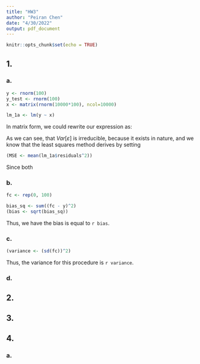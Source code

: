 ```yaml
---
title: "HW3"
author: "Peiran Chen"
date: "4/30/2022"
output: pdf_document
---
```


```r
knitr::opts_chunk$set(echo = TRUE)
```

## 1.

### a.

```r
y <- rnorm(100)
y_test <- rnorm(100)
x <- matrix(rnorm(10000*100), ncol=10000)

lm_1a <- lm(y ~ x)
```

In matrix form, we could rewrite our expression as:


\begin{align*}
Y &= \beta_0 + \beta_1 X_1 + \beta_2X_2 + .... + \beta_{10000}X_{10000} + \varepsilon, \text{ where } \varepsilon \sim N(0,1) \\
Y &= \beta X + \varepsilon \\  
\intertext{And Least Squares will give us}\\  
\hat Y &= \beta X + \varepsilon\\
\intertext{Hence, it's MSE is}\\
MSE &= E[Y - \hat Y]^2\\
&= Var[\varepsilon] + Bias^2[\hat f(x_0)] + Var[\hat f(x_0)]
\end{align*}


As we can see, that $Var[\varepsilon]$ is irreducible, because it exists in nature,
and we know that the least squares method derives by setting 

```r
(MSE <- mean(lm_1a$residuals^2))
```

Since both 

### b.

```r
fc <- rep(0, 100)

bias_sq <- sum((fc - y)^2)
(bias <- sqrt(bias_sq))
```

Thus, we have the bias is equal to `r bias`.


### c.

```r
(variance <- (sd(fc))^2)
```

Thus, the variance for this procedure is `r variance`.

### d.


## 2.


## 3.


## 4.

### a.

```r

```

